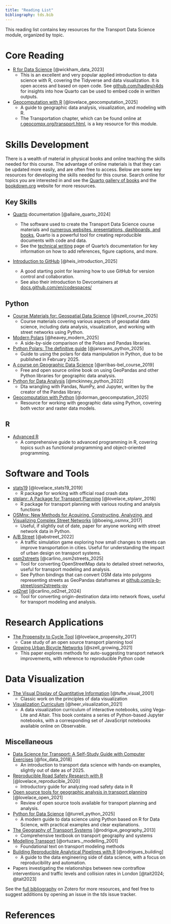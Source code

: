 ```yaml
---
title: "Reading List"
bibliography: tds.bib
---
```


This reading list contains key resources for the Transport Data Science module, organized by topic.

# Core Reading

-   [R for Data Science](https://r4ds.had.co.nz/) [@wickham_data_2023]
    -   This is an excellent and very popular applied introduction to data science with R, covering the Tidyverse and data visualization. It is open access and based on open code. See [github.com/hadley/r4ds](https://github.com/hadley/r4ds) for insights into how Quarto can be used to embed code in written outputs.
-   [Geocomputation with R](https://r.geocompx.org/) [@lovelace_geocomputation_2025]
    -   A guide to geographic data analysis, visualization, and modeling with R. <!-- https://r.geocompx.org/transport.html -->
    -   The Transportation chapter, which can be found online at [r.geocompx.org/transport.html](https://r.geocompx.org/transport.html), is a key resource for this module.

# Skills Development

There is a wealth of material in physical books and online teaching the skills needed for this course.
The advantage of online materials is that they can be updated more easily, and are often free to access.
Below are some key resources for developing the skills needed for this course.
Search online for topics you are interested in and see the [Quarto gallery of books](https://quarto.org/docs/gallery/#books) and the [bookdown.org](https://bookdown.org/) website for more resources.

## Key Skills

-   [Quarto](https://quarto.org/) documentation [@allaire_quarto_2024]

    ```{=html}
    <!-- Articles & Reports
      Presentations
      Dashboards
      Websites
      Books
      Interactive Docs -->
    ```

    -   The software used to create the Transport Data Science course materials and [numerous websites, presentations, dashboards, and books](https://quarto.org/docs/gallery/), Quarto is a powerful tool for creating reproducible documents with code and data.
    -   See the [technical writing](https://quarto.org/docs/visual-editor/technical.html) page of Quarto's documentation for key information on how to add references, figure captions, and more.

-   [Introduction to GitHub](https://github.com/skills/introduction-to-github) [@heis_introduction_2025]

    -   A good starting point for learning how to use GitHub for version control and collaboration. <!-- https://docs.github.com/en/codespaces/setting-up-your-project-for-codespaces/adding-a-dev-container-configuration/introduction-to-dev-containers -->
    -   See also their introduction to Devcontainers at [docs.github.com/en/codespaces/](https://docs.github.com/en/codespaces/)

## Python

-   [Course Materials for: Geospatial Data Science](https://github.com/mszell/geospatialdatascience) [@szell_course_2025]
    -   Course materials covering various aspects of geospatial data science, including data analysis, visualization, and working with street networks using Python.
-   [Modern Polars](https://kevinheavey.github.io/modern-polars/) [@heavey_modern_2025]
    -   A side-by-side comparison of the Polars and Pandas libraries.
-   [Python Polars: The definitive guide](https://github.com/jeroenjanssens/python-polars-the-definitive-guide) [@janssens_python_2025]
    -   Guide to using the polars for data manipulation in Python, due to be published in February 2025.
-   [A course on Geographic Data Science](https://darribas.org/gds_course/content/home.html) [@arribas-bel_course_2019]
    -   Free and open source online book on using GeoPandas and other Python libraries for geographic data analysis.
-   [Python for Data Analysis](https://wesmckinney.com/book/) [@mckinney_python_2022]
    -   Dta wrangling with Pandas, NumPy, and Jupyter, written by the creator of the Pandas library.
-   [Geocomputation with Python](https://py.geocompx.org/) [@dorman_geocomputation_2025]
    -   Resource for working with geographic data using Python, covering both vector and raster data models.

## R

-   [Advanced R](https://adv-r.hadley.nz/)
    -   A comprehensive guide to advanced programming in R, covering topics such as functional programming and object-oriented programming.

# Software and Tools

-   [stats19](https://itsleeds.github.io/stats19/) [@lovelace_stats19_2019]
    -   R package for working with official road crash data
-   [stplanr: A Package for Transport Planning](https://doi.org/10.32614/RJ-2018-053) [@lovelace_stplanr_2018]
    -   R package for transport planning with various routing and analysis functions
-   [OSMnx: New Methods for Acquiring, Constructing, Analyzing, and Visualizing Complex Street Networks](https://doi.org/10/gbvjxq) [@boeing_osmnx_2017]
    -   Useful, if slightly out of date, paper for anyone working with street network data in Python.
-   [A/B Street](https://zenodo.org/record/6331922) [@abstreet_2022]
    -   A traffic simulation game exploring how small changes to streets can improve transportation in cities. Useful for understanding the impact of urban design on transport systems.
-   [osm2streets](https://github.com/a-b-street/osm2streets) [@carlino_osm2streets_2025]
    -   Tool for converting OpenStreetMap data to detailed street networks, useful for transport modeling and analysis.
    -   See Python bindings that can convert OSM data into polygons representing streets as GeoPandas dataframes at [github.com/a-b-street/osm2streets-py](https://github.com/a-b-street/osm2streets/tree/main/osm2streets-py)
-   [od2net](https://github.com/Urban-Analytics-Technology-Platform/od2net) [@carlino_od2net_2024]
    -   Tool for converting origin-destination data into network flows, useful for transport modeling and analysis.

# Research Applications

-   [The Propensity to Cycle Tool](https://doi.org/10.5198/jtlu.2016.862) [@lovelace_propensity_2017]
    -   Case study of an open source transport planning tool
-   [Growing Urban Bicycle Networks](http://arxiv.org/abs/2107.02185) [@szell_growing_2021]
    -   This paper explores methods for auto-suggesting transport network improvements, with reference to reproducible Python code

# Data Visualization

-   [The Visual Display of Quantitative Information](https://www.edwardtufte.com/tufte/books_vdqi) [@tufte_visual_2001]
    -   Classic work on the principles of data visualization
-   [Visualization Curriculum](https://idl.uw.edu/visualization-curriculum/intro.html) [@heer_visualization_2021]
    -   A data visualization curriculum of interactive notebooks, using Vega-Lite and Altair. This book contains a series of Python-based Jupyter notebooks, with a corresponding set of JavaScript notebooks available online on Observable.

## Miscellaneous

-   [Data Science for Transport: A Self-Study Guide with Computer Exercises](https://doi.org/10.1007/978-3-319-72953-4) [@fox_data_2018]
    -   An introduction to transport data science with hands-on examples, slightly out of date as of 2025.
-   [Reproducible Road Safety Research with R](https://itsleeds.github.io/rrsrr/) [@lovelace_reproducible_2020]
    -   Introductory guide for analyzing road safety data in R
-   [Open source tools for geographic analysis in transport planning](https://doi.org/10/ghtnrp) [@lovelace_open_2021]
    -   Review of open source tools available for transport planning and analysis.
-   [Python for Data Science](https://aeturrell.github.io/python4DS/) [@turrell_python_2025]
    -   A modern guide to data science using Python based on R for Data Science, with practical examples and clear explanations.
-   [The Geography of Transport Systems](https://transportgeography.org/) [@rodrigue_geography_2013]
    -   Comprehensive textbook on transport geography and systems
-   [Modelling Transport](https://www.wiley.com/en-us/Modelling+Transport%2C+4th+Edition-p-9781118941485) [@ortuzars._modelling_2001]
    -   Foundational text on transport modeling methods
-   [Building Reproducible Analytical Pipelines with R](https://raps-with-r.dev/) [@rodrigues_building]
    -   A guide to the data engineering side of data science, with a focus on reproducibility and automation.
-   Papers investigating the relationships between new contraflow interventions and traffic levels and collision rates in London [@tait2024; @tait2023]


See the [full bibliography](https://www.zotero.org/groups/418217/energy-and-transport/collections/R38L2EXB) on Zotero for more resources, and feel free to suggest additions by opening an issue in the tds issue tracker.

# References